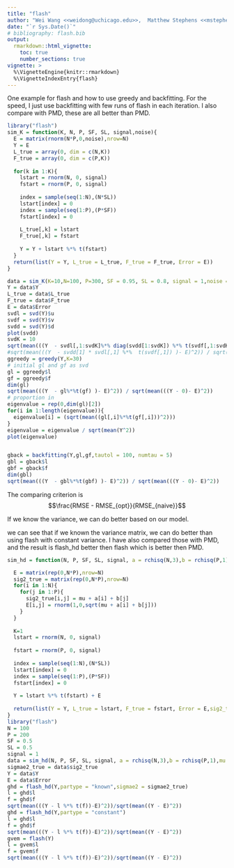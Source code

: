 ```yaml
---
title: "flash"
author: "Wei Wang <<weidong@uchicago.edu>>,  Matthew Stephens <<mstephens@uchicago.edu>> "
date: "`r Sys.Date()`"
# bibliography: flash.bib
output:
  rmarkdown::html_vignette:
    toc: true
    number_sections: true
vignette: >
  %\VignetteEngine{knitr::rmarkdown}
  %\VignetteIndexEntry{flash}
---
```


One example for flash and how to use greedy and backfitting. For the speed, I just use backfitting with few runs of flash in each iteration. I also compare with PMD, these are all better than PMD.

```r
library("flash")
sim_K = function(K, N, P, SF, SL, signal,noise){
  E = matrix(rnorm(N*P,0,noise),nrow=N)
  Y = E
  L_true = array(0, dim = c(N,K))
  F_true = array(0, dim = c(P,K))
  
  for(k in 1:K){
    lstart = rnorm(N, 0, signal)
    fstart = rnorm(P, 0, signal)
    
    index = sample(seq(1:N),(N*SL))
    lstart[index] = 0
    index = sample(seq(1:P),(P*SF))
    fstart[index] = 0
    
    L_true[,k] = lstart
    F_true[,k] = fstart
    
    Y = Y + lstart %*% t(fstart)
  }
  return(list(Y = Y, L_true = L_true, F_true = F_true, Error = E))
}

data = sim_K(K=10,N=100, P=300, SF = 0.95, SL = 0.8, signal = 1,noise = 1)
Y = data$Y
L_true = data$L_true
F_true = data$F_true
E = data$Error
svdl = svd(Y)$u
svdf = svd(Y)$v
svdd = svd(Y)$d
plot(svdd)
svdK = 10
sqrt(mean(((Y  - svdl[,1:svdK]%*% diag(svdd[1:svdK]) %*% t(svdf[,1:svdK]) )- E)^2)) / sqrt(mean(((Y - 0)- E)^2))
#sqrt(mean(((Y  - svdd[1] * svdl[,1] %*%  t(svdf[,1]) )- E)^2)) / sqrt(mean(((Y - 0)- E)^2))
ggreedy = greedy(Y,K=30)
# initial gl and gf as svd
gl = ggreedy$l
gf = ggreedy$f
dim(gl)
sqrt(mean(((Y  - gl%*%t(gf) )- E)^2)) / sqrt(mean(((Y - 0)- E)^2))
# proportion in 
eigenvalue = rep(0,dim(gl)[2])
for(i in 1:length(eigenvalue)){
  eigenvalue[i] = (sqrt(mean((gl[,i]%*%t(gf[,i]))^2)))
}
eigenvalue = eigenvalue / sqrt(mean(Y^2))
plot(eigenvalue)


gback = backfitting(Y,gl,gf,tautol = 100, numtau = 5)
gbl = gback$l
gbf = gback$f
dim(gbl)
sqrt(mean(((Y  - gbl%*%t(gbf) )- E)^2)) / sqrt(mean(((Y - 0)- E)^2))
```

The comparing criterion is 
$$\frac{RMSE - RMSE_{opt}}{RMSE_{naive}}$$

If we know the variance, we can do better based on our model.

we can see that if we known the variance matrix, we can do better than using flash with constant variance. I have also compared those with PMD, and the result is flash_hd better then flash which is better then PMD.

```r
sim_hd = function(N, P, SF, SL, signal, a = rchisq(N,3),b = rchisq(P,1),mu = 0){

  E = matrix(rep(0,N*P),nrow=N)
  sig2_true = matrix(rep(0,N*P),nrow=N)
  for(i in 1:N){
    for(j in 1:P){
      sig2_true[i,j] = mu + a[i] + b[j]
      E[i,j] = rnorm(1,0,sqrt(mu + a[i] + b[j]))
    }
  }
  
  K=1
  lstart = rnorm(N, 0, signal)
  
  fstart = rnorm(P, 0, signal)
  
  index = sample(seq(1:N),(N*SL))
  lstart[index] = 0
  index = sample(seq(1:P),(P*SF))
  fstart[index] = 0
  
  Y = lstart %*% t(fstart) + E
  
  return(list(Y = Y, L_true = lstart, F_true = fstart, Error = E,sig2_true = sig2_true))
}
library("flash")
N = 100
P = 200
SF = 0.5
SL = 0.5
signal = 1
data = sim_hd(N, P, SF, SL, signal, a = rchisq(N,3),b = rchisq(P,1),mu = 0)
sigmae2_true = data$sig2_true
Y = data$Y
E = data$Error
ghd = flash_hd(Y,partype = "known",sigmae2 = sigmae2_true)
l = ghd$l
f = ghd$f
sqrt(mean(((Y - l %*% t(f))-E)^2))/sqrt(mean((Y - E)^2))
ghd = flash_hd(Y,partype = "constant")
l = ghd$l
f = ghd$f
sqrt(mean(((Y - l %*% t(f))-E)^2))/sqrt(mean((Y - E)^2))
gvem = flash(Y)
l = gvem$l
f = gvem$f
sqrt(mean(((Y - l %*% t(f))-E)^2))/sqrt(mean((Y - E)^2))
```
